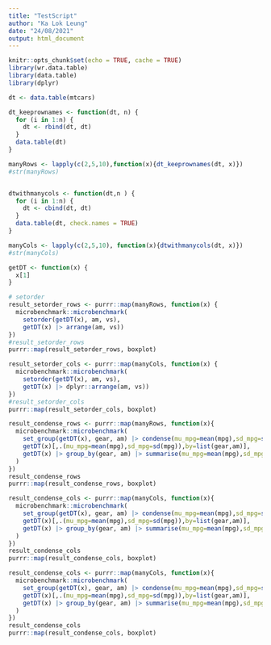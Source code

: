 ```yaml
---
title: "TestScript"
author: "Ka Lok Leung"
date: "24/08/2021"
output: html_document
---
```


```r
knitr::opts_chunk$set(echo = TRUE, cache = TRUE)
library(wr.data.table)
library(data.table)
library(dplyr)
```

```r
dt <- data.table(mtcars)

dt_keeprownames <- function(dt, n) {
  for (i in 1:n) {
    dt <- rbind(dt, dt)
  }
  data.table(dt)
}

manyRows <- lapply(c(2,5,10),function(x){dt_keeprownames(dt, x)})
#str(manyRows)


dtwithmanycols <- function(dt,n ) {
  for (i in 1:n) {
    dt <- cbind(dt, dt)
  }
  data.table(dt, check.names = TRUE)
}

manyCols <- lapply(c(2,5,10), function(x){dtwithmanycols(dt, x)})
#str(manyCols)

getDT <- function(x) {
  x[1]
}
```

```r
# setorder
result_setorder_rows <- purrr::map(manyRows, function(x) {
  microbenchmark::microbenchmark(
    setorder(getDT(x), am, vs),
    getDT(x) |> arrange(am, vs))
})
#result_setorder_rows
purrr::map(result_setorder_rows, boxplot)
```

```r
result_setorder_cols <- purrr::map(manyCols, function(x) {
  microbenchmark::microbenchmark(
    setorder(getDT(x), am, vs),
    getDT(x) |> dplyr::arrange(am, vs))
})
#result_setorder_cols
purrr::map(result_setorder_cols, boxplot)
```

```r
result_condense_rows <- purrr::map(manyRows, function(x){
  microbenchmark::microbenchmark(
    set_group(getDT(x), gear, am) |> condense(mu_mpg=mean(mpg),sd_mpg=sd(mpg)),
    getDT(x)[,.(mu_mpg=mean(mpg),sd_mpg=sd(mpg)),by=list(gear,am)],
    getDT(x) |> group_by(gear, am) |> summarise(mu_mpg=mean(mpg),sd_mpg=sd(mpg), .groups="drop")
  )
})
result_condense_rows
purrr::map(result_condense_rows, boxplot)
```

```r
result_condense_cols <- purrr::map(manyCols, function(x){
  microbenchmark::microbenchmark(
    set_group(getDT(x), gear, am) |> condense(mu_mpg=mean(mpg),sd_mpg=sd(mpg)),
    getDT(x)[,.(mu_mpg=mean(mpg),sd_mpg=sd(mpg)),by=list(gear,am)],
    getDT(x) |> group_by(gear, am) |> summarise(mu_mpg=mean(mpg),sd_mpg=sd(mpg), .groups="drop")
  )
})
result_condense_cols
purrr::map(result_condense_cols, boxplot)
```

```r
result_condense_cols <- purrr::map(manyCols, function(x){
  microbenchmark::microbenchmark(
    set_group(getDT(x), gear, am) |> condense(mu_mpg=mean(mpg),sd_mpg=sd(mpg)),
    getDT(x)[,.(mu_mpg=mean(mpg),sd_mpg=sd(mpg)),by=list(gear,am)],
    getDT(x) |> group_by(gear, am) |> summarise(mu_mpg=mean(mpg),sd_mpg=sd(mpg), .groups="drop")
  )
})
result_condense_cols
purrr::map(result_condense_cols, boxplot)
```
